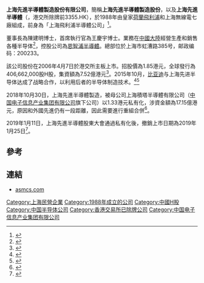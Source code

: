 '''上海先進半導體製造股份有限公司'''，簡稱'''上海先進半導體製造股份'''，以及'''上海先進半導體'''（'''{{lang-en|Advanced Semiconductor Manufacturing Corporation Limited}}'''，港交所除牌前3355.HK），於1988年由皇家[[荷蘭|荷蘭]][[飛利浦|飛利浦]]和上海無線電七廠組成，前身為「上海飛利浦半導體公司」<ref>{{Cite web |url=http://www.asmcs.com/about.asp?id=33 |title=上海先進半導體製造股份有限公司歷史 |accessdate=2013-07-23 |archive-date=2018-09-29 |archive-url=https://web.archive.org/web/20180929070220/http://www.asmcs.com/about.asp?id=33 |dead-url=no }}</ref>。

董事長為陳建明博士，首席執行官為王慶宇博士。業務在[[中國大陸|中國大陸]]經營生產和銷售各種半导体<ref>{{Cite web |url=http://www.asmcs.com/about.asp?id=32 |title=上海先進半導體製造股份有限公司簡介 |accessdate=2013-07-23 |archive-date=2020-02-06 |archive-url=https://web.archive.org/web/20200206091818/http://www.asmcs.com/about.asp?id=32 |dead-url=no }}</ref>，控股公司為[[恩智浦半導體|恩智浦半導體]]。總部位於上海市虹漕路385号，邮政编码：200233。

該公司股份在2006年4月7日於港交所主板上市。招股價為1.85港元，全球發行為406,662,000股H股，集資額為7.52億港元<REF>
{{Cite web |url=http://www.hkexnews.hk/listedco/listconews/SEHK/2006/0327/03355/CWP101_c.pdf |title=上海先進半導體製造股份有限公司提供招股資料 |accessdate=2013-07-23 |archive-date=2018-09-29 |archive-url=https://web.archive.org/web/20180929230133/http://www.hkexnews.hk/listedco/listconews/SEHK/2006/0327/03355/CWP101_c.pdf |dead-url=no }}
</REF>。2015年10月，[[比亚迪|比亚迪]]与上海先进半导体达成了战略合作，以利用后者的半导体制造技术。<ref>{{cite news |title=比亚迪引领新能源车关键领域进入自主知识产权时代 |url=https://3w.huanqiu.com/a/c36dc8/9CaKrnKfQF4?p=3&agt=4 |accessdate=2021-11-03 |work=环球网 |archive-date=2021-11-05 |archive-url=https://web.archive.org/web/20211105142529/https://3w.huanqiu.com/a/c36dc8/9CaKrnKfQF4?p=3&agt=4 }}</ref><ref>{{cite news |title=比亚迪联手上海先进半导体公司 力推新能源汽车芯片国产化- Micro Reading |url=http://covid-19.chinadaily.com.cn/hqcj/xfly/2015-10-22/content_14274608.html |accessdate=2021-11-03 |work=中国日报网 |archive-date=2021-11-03 |archive-url=https://web.archive.org/web/20211103050143/http://covid-19.chinadaily.com.cn/hqcj/xfly/2015-10-22/content_14274608.html }}</ref>

2018年10月30日，上海先進半導體製造，被母公司上海積塔半導體有限公司（[[中国电子信息产业集团有限公司|中国电子信息产业集团有限公司]]旗下公司）以1.33港元私有化，涉資金額為17.15億港元，原因和外國先進仍有一段距離，因此需要進行重組合併<REF>
{{Cite web |url=http://www3.hkexnews.hk/listedco/listconews/SEHK/2018/1030/LTN201810301278_C.pdf |title=私有化公告 |accessdate=2019-01-15 |archive-date=2019-01-15 |archive-url=https://web.archive.org/web/20190115075830/http://www3.hkexnews.hk/listedco/listconews/SEHK/2018/1030/LTN201810301278_C.pdf |dead-url=no }}
</REF>。

2019年1月11日，上海先進半導體股東大會通過私有化後，撤銷上市日期為2019年1月25日<REF>
{{Cite web |url=http://www3.hkexnews.hk/listedco/listconews/SEHK/2019/0111/LTN20190111677_C.pdf |title=股東大會結果通告 |accessdate=2019-01-15 |archive-date=2019-01-15 |archive-url=https://web.archive.org/web/20190115075820/http://www3.hkexnews.hk/listedco/listconews/SEHK/2019/0111/LTN20190111677_C.pdf |dead-url=no }}
</REF>。

==參考==
{{reflist}}

==連結==
*[http://www.asmcs.com asmcs.com]{{Wayback|url=http://www.asmcs.com/ |date=20130725235211 }}

[[Category:上海民營企業|Category:上海民營企業]]
[[Category:1988年成立的公司|Category:1988年成立的公司]]
[[Category:中國H股|Category:中國H股]]
[[Category:中国半导体公司|Category:中国半导体公司]]
[[Category:香港交易所已除牌公司|Category:香港交易所已除牌公司]]
[[Category:中国电子信息产业集团有限公司|Category:中国电子信息产业集团有限公司]]
